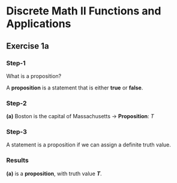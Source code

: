 # Discrete Math II Functions and Applications {.unnumbered}

::: {.panel-tabset}
## Exercise 1a {.active}

### Step-1 {-}

What is a proposition?

A **proposition** is a statement that is either **true** or **false**.

### Step-2 {-}

**(a)** Boston is the capital of Massachusetts → **Proposition**: $T$

### Step-3 {-}

A statement is a proposition if we can assign a definite truth value.

### Results {-}

**(a)** is a **proposition**, with truth value **$T$**.

:::
